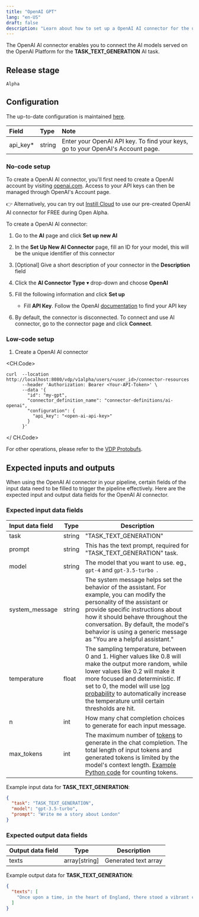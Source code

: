 ```yaml
---
title: "OpenAI GPT"
lang: "en-US"
draft: false
description: "Learn about how to set up a OpenAI AI connector for the unstructured data pipeline tool VDP https://github.com/instill-ai/vdp"
---
```


The OpenAI AI connector enables you to connect the AI models served on the OpenAI Platform for the **TASK_TEXT_GENERATION** AI task.

## Release stage

`Alpha`

## Configuration

The up-to-date configuration is maintained [here](https://github.com/instill-ai/connector-ai/blob/main/pkg/openai/config/definitions.json).

| Field     | Type   | Note                                                                            |
| :-------- | :----- | :------------------------------------------------------------------------------ |
| api_key\* | string | Enter your OpenAI API key. To find your keys, go to your OpenAI's Account page. |

### No-code setup

<InfoBlock type="info" title="Prerequisites">

To create a OpenAI AI connector, you'll first need to create a
OpenAI account by visiting [openai.com](https://openai.com).
Access to your API keys can then be managed through OpenAI's Account
page.

👉 Alternatively, you can try out [Instill Cloud](https://console.instill.tech)
to use our pre-created OpenAI AI connector for FREE during Open Alpha.

</InfoBlock>

To create a OpenAI AI connector:

1. Go to the **AI** page and click **Set up new AI**
2. In the **Set Up New AI Connector** page, fill an ID for your model, this will be the unique identifier of this connector
3. [Optional] Give a short description of your connector in the **Description** field
4. Click the **AI Connector Type** ▾ drop-down and choose **OpenAI**
5. Fill the following information and click **Set up**

   - Fill **API Key**. Follow the OpenAI [documentation](https://platform.openai.com/docs/api-reference/authentication) to find your API key

6. By default, the connector is disconnected. To connect and use AI connector, go to the connector page and click **Connect**.

### Low-code setup

1. Create a OpenAI AI connector

<CH.Code>
```shellscript cURL
curl  --location http://localhost:8080/vdp/v1alpha/users/<user_id>/connector-resources
      --header 'Authorization: Bearer <Your-API-Token>' \
      --data '{
        "id": "my-gpt",
        "connector_definition_name": "connector-definitions/ai-openai",
        "configuration": {
          "api_key": "<open-ai-api-key>"
        }
      }'
```
</ CH.Code>

For other operations, please refer to the [VDP Protobufs](https://buf.build/instill-ai/protobufs).

## Expected inputs and outputs

When using the OpenAI AI connector in your pipeline, certain fields of the input data need to be filled to trigger the pipeline effectively.
Here are the expected input and output data fields for the OpenAI AI connector.

### Expected input data fields

| Input data field | Type   | Description                                                                                                                                                                                                                                                                                                                                                |
| :--------------- | ------ | ---------------------------------------------------------------------------------------------------------------------------------------------------------------------------------------------------------------------------------------------------------------------------------------------------------------------------------------------------------- |
| task             | string | "TASK_TEXT_GENERATION"                                                                                                                                                                                                                                                                                                                                     |
| prompt           | string | This has the text prompt, required for "TASK_TEXT_GENERATION" task.                                                                                                                                                                                                                                                                                        |
| model            | string | The model that you want to use. eg., `gpt-4` and `gpt-3.5-turbo `.                                                                                                                                                                                                                                                                                         |
| system_message   | string | The system message helps set the behavior of the assistant. For example, you can modify the personality of the assistant or provide specific instructions about how it should behave throughout the conversation. By default, the model's behavior is using a generic message as "You are a helpful assistant."                                            |
| temperature      | float  | The sampling temperature, between 0 and 1. Higher values like 0.8 will make the output more random, while lower values like 0.2 will make it more focused and deterministic. If set to 0, the model will use [log probability](https://en.wikipedia.org/wiki/Log_probability) to automatically increase the temperature until certain thresholds are hit.  |
| n                | int    | How many chat completion choices to generate for each input message.                                                                                                                                                                                                                                                                                       |
| max_tokens       | int    | The maximum number of [tokens](https://platform.openai.com/tokenizer) to generate in the chat completion. The total length of input tokens and generated tokens is limited by the model's context length. [Example Python code](https://github.com/openai/openai-cookbook/blob/main/examples/How_to_count_tokens_with_tiktoken.ipynb) for counting tokens. |

Example input data for **TASK_TEXT_GENERATION**:

```json
{
  "task": "TASK_TEXT_GENERATION",
  "model": "gpt-3.5-turbo",
  "prompt": "Write me a story about London"
}
```

### Expected output data fields

| Output data field | Type          | Description          |
| :---------------- | ------------- | -------------------- |
| texts             | array[string] | Generated text array |

Example output data for **TASK_TEXT_GENERATION**:

```json
{
  "texts": [
    "Once upon a time, in the heart of England, there stood a vibrant city named London. It was a place of rich history, diverse culture, and endless possibilities. From its iconic landmarks to its bustling streets, the city had a unique charm that drew people from all walks of life..."
  ]
}
```
